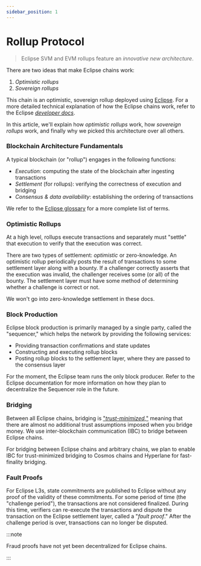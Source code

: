 ```yaml
---
sidebar_position: 1
---
```


# Rollup Protocol

> Eclipse SVM and EVM rollups feature an *innovative new architecture*.

There are two ideas that make Eclipse chains work:
1. *Optimistic rollups*
2. *Sovereign rollups*

This chain is an optimistic, sovereign rollup deployed using [Eclipse](https://www.eclipse.builders). For a more detailed technical explanation of how the Eclipse chains work, refer to the Eclipse [*developer docs*](https://www.eclipse.builders/documentation/what-is-eclipse).

In this article, we'll explain how *optimistic rollups* work, how *sovereign rollups* work, and finally why we picked this architecture over all others.

### Blockchain Architecture Fundamentals

A typical blockchain (or "rollup") engages in the following functions:
- *Execution*: computing the state of the blockchain after ingesting transactions
- *Settlement* (for rollups): verifying the correctness of execution and bridging
- *Consensus & data availability*: establishing the ordering of transactions 

We refer to the [Eclipse glossary](https://www.eclipse.builders/documentation/glossary) for a more complete list of terms.

### Optimistic Rollups

At a high level, rollups execute transactions and separately must "settle" that execution to verify that the execution was correct.

There are two types of settlement: *optimistic* or zero-knowledge. An optimistic rollup periodically posts the result of transactions to some settlement layer along with a bounty. If a challenger correctly asserts that the execution was invalid, the challenger receives some (or all) of the bounty. The settlement layer must have some method of determining whether a challenge is correct or not.

We won't go into zero-knowledge settlement in these docs.

### Block Production

Eclipse block production is primarily managed by a single party, called the "sequencer," which helps the network by providing the following services:
- Providing transaction confirmations and state updates
- Constructing and executing rollup blocks
- Posting rollup blocks to the settlement layer, where they are passed to the consensus layer

For the moment, the Eclipse team runs the only block producer. Refer to the Eclipse documentation for more information on how they plan to decentralize the Sequencer role in the future.

### Bridging

Between all Eclipse chains, bridging is ["*trust-minimized,*"](https://www.eclipse.builders/documentation/glossary#trust-minimized) meaning that there are almost no additional trust assumptions imposed when you bridge money. We use inter-blockchain communication (IBC) to bridge between Eclipse chains.

For bridging between Eclipse chains and arbitrary chains, we plan to enable IBC for trust-minimized bridging to Cosmos chains and Hyperlane for fast-finality bridging.

### Fault Proofs

For Eclipse L3s, state commitments are published to Eclipse without any proof of the validity of these commitments. For some period of time (the "challenge period"), the transactions are not considered finalized. During this time, verifiers can re-execute the transactions and dispute the transaction on the Eclipse settlement layer, called a "*fault proof*." After the challenge period is over, transactions can no longer be disputed.

:::note

Fraud proofs have not yet been decentralized for Eclipse chains.

:::


